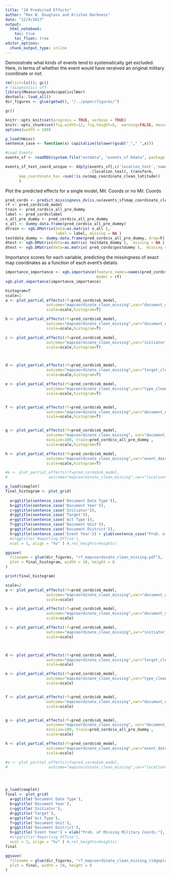 ```yaml
---
title: "10 Predicted Effects"
author: "Rex W. Douglass and Kristen Harkness"
date: "12/9/2017"
output: 
  html_notebook:
    toc: true
    toc_float: true
editor_options: 
  chunk_output_type: inline
---
```


Demonstrate what kinds of events tend to systematically get excluded. Here, in terms of whether the event would have received an original military coordinate or not.

```r
rm(list=ls()); gc()
# !diagnostics off
library(MeasuringLandscapeCivilWar)
devtools::load_all()
dir_figures <- glue(getwd(), "/../paper/figures/")

gc()

knitr::opts_knit$set(progress = TRUE, verbose = TRUE)
knitr::opts_chunk$set(fig.width=12, fig.height=8,  warning=FALSE, message=FALSE, cache=TRUE)
options(width = 160)

p_load(Hmisc)
sentence_case <- function(x) capitalize(tolower(gsub("_"," ",x)))


```


```r

#Load Events
events_sf <- readRDS(system.file("extdata", "events_sf.Rdata", package = "MeasuringLandscapeCivilWar")) 

events_sf_text_coord_unique <- ddply(events_sf[,c('location_text','name_clean','name_cleaner','document_district_clean','map_coordinate_clean_latitude','map_coordinate_clean_longitude')],
                                     .(location_text), transform,
      map_coordinate_has =sum(!is.na(map_coordinate_clean_latitude))
      )

```


Plot the predicted effects for a single model, Mil. Coords or no Mil. Coords

```R


pred_cords <- predict_missingness_dv(is.na(events_sf$map_coordinate_clean_latitude))
rf <- pred_cords$xb_model
train <- pred_cords$x_all_pre_dummy
label <- pred_cords$label
x_all_pre_dummy <- pred_cords$x_all_pre_dummy
x_all <- dummy.data.frame(pred_cords$x_all_pre_dummy)
dtrain <- xgb.DMatrix(data=as.matrix( x_all ), 
                      label = label, missing = NA )
testdata_dummy <- dummy.data.frame(pred_cords$x_all_pre_dummy, drop=F)
dtest <- xgb.DMatrix(data=as.matrix( testdata_dummy ),  missing = NA ) 
dtest <- xgb.DMatrix(data=as.matrix( pred_cords$postdummy ),  missing = NA )

```

Importance scores for each variable, predicting the missingness of exact map coordinates as a function of each event's details.

```r
importance_importance <- xgb.importance(feature_names=names(pred_cords$x_all_pre_dummy),
                                        model = rf)
xgb.plot.importance(importance_importance)


```



```r

histogram=T
scale=2
a <- plot_partial_effects(rf=pred_cords$xb_model,
                  outcome="mapcoordinate_clean_missing",var="document_date_type",minsize=100,
                  scale=scale,histogram=T)

b <- plot_partial_effects(rf=pred_cords$xb_model,
                  outcome="mapcoordinate_clean_missing",var="document_date_best_year",minsize=100,
                  scale=scale,histogram=T)

c <- plot_partial_effects(rf=pred_cords$xb_model,
                  outcome="mapcoordinate_clean_missing",var="initiator_clean_1_aggmed",minsize=100,
                  scale=scale,histogram=T)



d <- plot_partial_effects(rf=pred_cords$xb_model,
                  outcome="mapcoordinate_clean_missing",var="target_clean_1_aggmed",minsize=100,
                  scale=scale,histogram=T)

e <- plot_partial_effects(rf=pred_cords$xb_model,
                  outcome="mapcoordinate_clean_missing",var="type_clean_aggmed",minsize=100,
                  scale=scale,histogram=T)


f <- plot_partial_effects(rf=pred_cords$xb_model,
                  outcome="mapcoordinate_clean_missing",var="document_unit_type",minsize=100,
                  scale=scale,histogram=T)


g <- plot_partial_effects(rf=pred_cords$xb_model,
                  outcome="mapcoordinate_clean_missing", var="document_district_clean",
                  minsize=100, train=pred_cords$x_all_pre_dummy ,
                  scale=scale,histogram=T)

h <- plot_partial_effects(rf=pred_cords$xb_model,
                  outcome="mapcoordinate_clean_missing",var="event_date_clean_year",minsize=100,
                  scale=scale,histogram=T)

#e <- plot_partial_effects(rf=pred_cords$xb_model,
#                  outcome="mapcoordinate_clean_missing",var="locationtext_ruleclean_suffix",minsize=100)

```


```r

p_load(cowplot)
final_histogram <- plot_grid(
  
  a+ggtitle(sentence_case('Document Date Type')),
  b+ggtitle(sentence_case('Document Year')),
  c+ggtitle(sentence_case('Initiator')),
  d+ggtitle(sentence_case('Target')),
  e+ggtitle(sentence_case('Act Type')),
  f+ggtitle(sentence_case('Document Unit')),
  g+ggtitle(sentence_case('Document District')),
  h+ggtitle(sentence_case('Event Year')) + ylab(sentence_case("Prob. of Missing Military Coords.")),
  #i+ggtitle('Reporting Office'),
  ncol = 3, align = "hv" ) #,rel_heights=heights)

ggsave(
  filename = glue(dir_figures, "rf_mapcoordinate_clean_missing.pdf"),
  plot = final_histogram, width = 10, height = 8
)

```

```r
print(final_histogram)
```




```r

scale=2
a <- plot_partial_effects(rf=pred_cords$xb_model,
                  outcome="mapcoordinate_clean_missing",var="document_date_type",minsize=100,
                  scale=scale)

b <- plot_partial_effects(rf=pred_cords$xb_model,
                  outcome="mapcoordinate_clean_missing",var="document_date_best_year",minsize=100,
                  scale=scale)

c <- plot_partial_effects(rf=pred_cords$xb_model,
                  outcome="mapcoordinate_clean_missing",var="initiator_clean_1_aggmed",minsize=100,
                  scale=scale)



d <- plot_partial_effects(rf=pred_cords$xb_model,
                  outcome="mapcoordinate_clean_missing",var="target_clean_1_aggmed",minsize=100,
                  scale=scale)

e <- plot_partial_effects(rf=pred_cords$xb_model,
                  outcome="mapcoordinate_clean_missing",var="type_clean_aggmed",minsize=100,
                  scale=scale)


f <- plot_partial_effects(rf=pred_cords$xb_model,
                  outcome="mapcoordinate_clean_missing",var="document_unit_type",minsize=100,
                  scale=scale)


g <- plot_partial_effects(rf=pred_cords$xb_model,
                  outcome="mapcoordinate_clean_missing", var="document_district_clean",
                  minsize=100, train=pred_cords$x_all_pre_dummy ,
                  scale=scale)

h <- plot_partial_effects(rf=pred_cords$xb_model,
                  outcome="mapcoordinate_clean_missing",var="event_date_clean_year",minsize=100,
                  scale=scale)

#e <- plot_partial_effects(rf=pred_cords$xb_model,
#                  outcome="mapcoordinate_clean_missing",var="locationtext_ruleclean_suffix",minsize=100)




p_load(cowplot)
final <- plot_grid(
  a+ggtitle('Document Date Type'),
  b+ggtitle('Document Year'),
  c+ggtitle('Initiator'),
  d+ggtitle('Target'),
  e+ggtitle('Act Type'),
  f+ggtitle('Document Unit'),
  g+ggtitle('Document District'),
  h+ggtitle('Event Year') + xlab("Prob. of Missing Military Coords."),
  #i+ggtitle('Reporting Office'),
  ncol = 3, align = "hv" ) #,rel_heights=heights)
final

ggsave(
  filename = glue(dir_figures, "rf_mapcoordinate_clean_missing_ridgeplot.pdf"),
  plot = final, width = 10, height = 8
)

```

